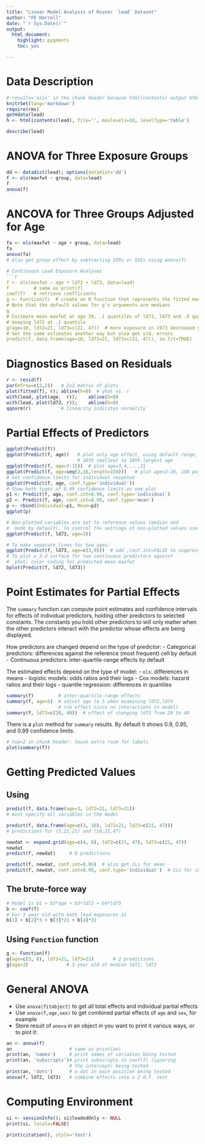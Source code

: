 ```yaml
---
title: "Linear Model Analysis of Rosner `lead` Dataset"
author: "FE Harrell"
date: "`r Sys.Date()`"
output:
  html_document:
    highlight: pygments
    toc: yes

---
```

# Data Description
```r
# results='asis' in the chunk header because html(contents) output html directly
knitrSet(lang='markdown')
require(rms)
getHdata(lead)
h <- html(contents(lead), file='', maxlevels=10, levelType='table')
```
```r
describe(lead)
```

# ANOVA for Three Exposure Groups
```r
dd <- datadist(lead); options(datadist='dd')
f <- ols(maxfwt ~ group, data=lead)
f
anova(f)
```

# ANCOVA for Three Groups Adjusted for Age
```r
fa <- ols(maxfwt ~ age + group, data=lead)
fa
anova(fa)
# Also get group effect by subtracting SSRs or SSEs using anova(f)

# Continuous Lead Exposure Analyses
```r
f <- ols(maxfwt ~ age + ld72 + ld73, data=lead)
f         # same as print(f)
coef(f)   # retrieve coefficients
g <- Function(f)  # create an R function that represents the fitted model
# Note that the default values for g's arguments are medians
g
# Estimate mean maxfwt at age 10, .1 quantiles of ld72, ld73 and .9 quantile of ld73
# keeping ld72 at .1 quantile
g(age=10, ld72=21, ld73=c(21, 47))  # more exposure in 1973 decreased y by 6
# Get the same estimates another way but also get std. errors
predict(f, data.frame(age=10, ld72=21, ld73=c(21, 47)), se.fit=TRUE)
```

# Diagnostics Based on Residuals
```r
r <- resid(f)
par(mfrow=c(2,2))   # 2x2 matrix of plots
plot(fitted(f), r); abline(h=0)  # yhat vs. r
with(lead, plot(age,  r));    abline(h=0)
with(lead, plot(ld73, r));    abline(h=0)
qqnorm(r)           # linearity indicates normality
```

# Partial Effects of Predictors
```r
ggplot(Predict(f))
ggplot(Predict(f, age))   # plot only age effect, using default range,
                          # 10th smallest to 10th largest age
ggplot(Predict(f, age=3:15))  # plot age=3,4,...,15
ggplot(Predict(f, age=seq(3,16,length=150)))   # plot age=3-16, 150 points
# Get confidence limits for individual response
ggplot(Predict(f, age, conf.type='individual'))
# Show both types of 0.99 confidence limits on one plot
p1 <- Predict(f, age, conf.int=0.99, conf.type='individual')
p2 <- Predict(f, age, conf.int=0.99, conf.type='mean')
p <- rbind(Individual=p1, Mean=p2)
ggplot(p)

# Non-plotted variables are set to reference values (median and
#  mode by default). To control the settings of non-plotted values use e.g.
ggplot(Predict(f, ld73, age=3))

# To make separate lines for two ages:
ggplot(Predict(f, ld73, age=c(3,9)))  # add ,conf.int=FALSE to suppress conf. bands
# To plot a 3-d surface for two continuous predictors against
#  yhat; color coding for predicted mean maxfwt
bplot(Predict(f, ld72, ld73))
```

# Point Estimates for Partial Effects
The `summary` function can compute point estimates and confidence
intervals for effects of individual predictors, holding other
predictors to selected constants.  The constants you hold other
predictors to will only matter when the other predictors interact with
the predictor whose effects are being displayed.

How predictors are changed depend on the type of predictor:
- Categorical predictors: differences against the reference (most
  frequent) cell by default
- Continuous predictors: inter-quartile-range effects by default

The estimated effects depend on the type of model:
- `ols`: differences in means
- logistic models: odds ratios and their logs
- Cox models: hazard ratios and their logs
- quantile regression: differences in quantiles

```r
summary(f)         # inter-quartile-range effects
summary(f, age=5)  # adjust age to 5 when examining ld72,ld73
                   # (no effect since no interactions in model)
summary(f, ld73=c(20, 40))  # effect of changing ld73 from 20 to 40
```
There is a `plot` method for `summary` results.  By default it
shows 0.9, 0.95, and 0.99 confidence limits.
```r
# top=2 in chunk header: leave extra room for labels
plot(summary(f))
```

# Getting Predicted Values
## Using \co{predict}
```r
predict(f, data.frame(age=3, ld72=21, ld73=21))
# must specify all variables in the model

predict(f, data.frame(age=c(3, 10), ld72=21, ld73=c(21, 47)))
# predictions for (3,21,21) and (10,21,47)

newdat <- expand.grid(age=c(4, 8), ld72=c(21, 47), ld73=c(21, 47))
newdat
predict(f, newdat)     # 8 predictions

predict(f, newdat, conf.int=0.95)  # also get CLs for mean
predict(f, newdat, conf.int=0.95, conf.type='individual')  # CLs for indiv.
```
## The brute-force way
```r
# Model is b1 + b2*age + b3*ld72 + b4*ld73
b <- coef(f)
# For 3 year old with both lead exposures 21
b[1] + b[2]*3 + b[3]*21 + b[4]*21
```

## Using `Function` function
```r
g <- Function(f)
g(age=c(3, 8), ld72=21, ld73=21)       # 2 predictions
g(age=3)              # 3 year old at median ld72, ld73
```

# General ANOVA
- Use `anova(fitobject)` to get all total effects and
  individual partial effects
- Use `anova(f,age,sex)` to get combined partial effects of
  `age` and `sex`, for example
- Store result of `anova` in an object in you want to print it
  various ways, or to plot it:
  
```r
an <- anova(f)
an                     # same as print(an)
print(an, 'names')     # print names of variables being tested
print(an, 'subscripts')# print subscripts in coef(f) (ignoring
                       # the intercept) being tested
print(an, 'dots')      # a dot in each position being tested
anova(f, ld72, ld73)   # combine effects into a 2 d.f. test
```

# Computing Environment
```r
si <- sessionInfo(); si$loadedOnly <- NULL
print(si, locale=FALSE)
```
```r
print(citation(), style='text')
```
